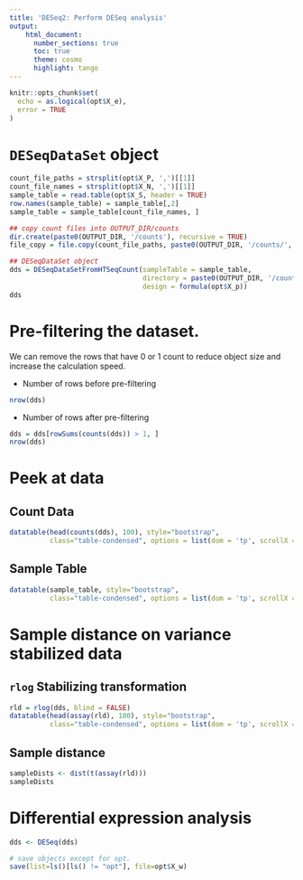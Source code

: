 ```yaml
---
title: 'DESeq2: Perform DESeq analysis'
output:
    html_document:
      number_sections: true
      toc: true
      theme: cosmo
      highlight: tango
---
```


```r
knitr::opts_chunk$set(
  echo = as.logical(opt$X_e),
  error = TRUE
)
```

# `DESeqDataSet` object

```r
count_file_paths = strsplit(opt$X_P, ',')[[1]]
count_file_names = strsplit(opt$X_N, ',')[[1]]
sample_table = read.table(opt$X_S, header = TRUE)
row.names(sample_table) = sample_table[,2]
sample_table = sample_table[count_file_names, ]

## copy count files into OUTPUT_DIR/counts
dir.create(paste0(OUTPUT_DIR, '/counts'), recursive = TRUE)
file_copy = file.copy(count_file_paths, paste0(OUTPUT_DIR, '/counts/', count_file_names), overwrite = TRUE)

## DESeqDataSet object
dds = DESeqDataSetFromHTSeqCount(sampleTable = sample_table,
                                 directory = paste0(OUTPUT_DIR, '/counts'),
                                 design = formula(opt$X_p))
dds
```

# Pre-filtering the dataset.

We can remove the rows that have 0 or 1 count to reduce object size and increase the calculation speed.

* Number of rows before pre-filtering
```r
nrow(dds)
```

* Number of rows after pre-filtering
```r
dds = dds[rowSums(counts(dds)) > 1, ]
nrow(dds)
```

# Peek at data {.tabset}

## Count Data

```r
datatable(head(counts(dds), 100), style="bootstrap", 
          class="table-condensed", options = list(dom = 'tp', scrollX = TRUE))
```

## Sample Table 

```r
datatable(sample_table, style="bootstrap",
          class="table-condensed", options = list(dom = 'tp', scrollX = TRUE))
```

# Sample distance on variance stabilized data {.tabset}

## `rlog` Stabilizing transformation

```r
rld = rlog(dds, blind = FALSE)
datatable(head(assay(rld), 100), style="bootstrap", 
          class="table-condensed", options = list(dom = 'tp', scrollX = TRUE))
```

## Sample distance

```r
sampleDists <- dist(t(assay(rld)))
sampleDists
```

# Differential expression analysis

```r
dds <- DESeq(dds)
```

```r
# save objects except for opt.
save(list=ls()[ls() != "opt"], file=opt$X_w)
```


